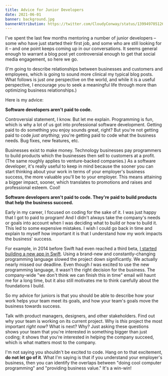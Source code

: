 ```yaml
---
title: Advice for Junior Developers
date: 2021-06-01
banner: background.jpg
bannerAttribution: https://twitter.com/CloudyConway/status/1399497051264667649
---
```


I've spent the last few months mentoring a number of junior developers – some who have just started their first job, and some who are still looking for it – and one point keeps coming up in our conversations. It seems general enough to warrant a blog post yet controversial enough to get that social media engagement, so here we go.

(I'm going to describe relationships between businesses and customers and employees, which is going to sound more clinical my typical blog posts. What follows is just _one_ perspective on the world, and while it is a useful perspective, I encourage you to seek a meaningful life through more than optimizing business relationships.)

Here is my advice:

**Software developers aren't paid to code.**

Controversial statement, I know. But let me explain. Programming is fun, which is why a lot of us got into professional software development. Getting paid to do something you enjoy sounds great, right? But you're not getting paid to code _just anything_; you're getting paid to code what the business needs. Bug fixes, new features, etc.

Businesses exist to make money. Technology businesses pay programmers to build products which the businesses then sell to customers at a profit. (The same roughly applies to venture-backed companies.) As a software developer, it's really useful to keep in mind because the sooner you can start thinking about your work in terms of your employer's business success, the more valuable you'll be to your employer. This means attaining a bigger impact, sooner, which translates to promotions and raises and professional esteem. Cool!

**Software developers aren't paid to code. They're paid to build products that help the business succeed.**

Early in my career, I focused on coding for the sake of it. I was just happy that I got to paid to program! And I didn't always take the company's needs or goals into account when I was deciding what to build or how to build it. This led to some expensive mistakes. I wish I could go back in time and explain to myself how important it is that I understand how my work impacts the business' success.

For example, in 2014 before Swift had even reached a third beta, [I started building a new app in Swift](https://artsy.github.io/blog/2014/11/13/eidolon-retrospective/). Using a brand-new and constantly-changing programming language slowed the project down significantly. We actually nearly missed our deadline. Even though _I_ was excited to use the new programming language, it wasn't the right decision for the business. The company-wide "we don't think we can finish this in time" email will haunt me for a long time, but it also still motivates me to think carefully about the foundations I build.

So my advice for juniors is that you should be able to describe how your work helps your team meet its goals, and how your team's goals move the business towards success.

Talk with product managers, designers, and other stakeholders. Find out why your team is working on its current project. Why is _this_ project the most important _right now_? What is next? Why? Just asking these questions shows your team that you're interested in something bigger than just coding; it shows that you're interested in helping the company succeed, which is what matters most to the company.

I'm not saying you shouldn't be excited to code. Hang on to that excitement, **do not let go of it**. What I'm saying is that if you understand your employer's business, then you can identify the overlaps between "doing cool computer programming" and "providing business value." It's a win-win!
